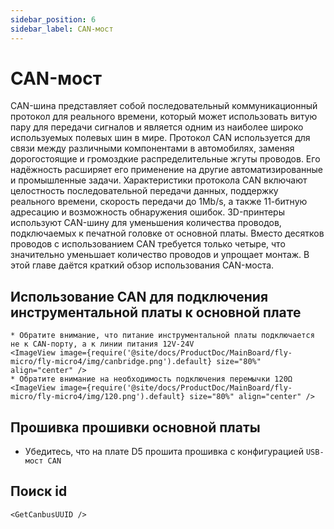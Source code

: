 ```yaml
---
sidebar_position: 6
sidebar_label: CAN-мост
---
```






# CAN-мост

CAN-шина представляет собой последовательный коммуникационный протокол для реального времени, который может использовать витую пару для передачи сигналов и является одним из наиболее широко используемых полевых шин в мире. Протокол CAN используется для связи между различными компонентами в автомобилях, заменяя дорогостоящие и громоздкие распределительные жгуты проводов. Его надёжность расширяет его применение на другие автоматизированные и промышленные задачи. Характеристики протокола CAN включают целостность последовательной передачи данных, поддержку реального времени, скорость передачи до 1Mb/s, а также 11-битную адресацию и возможность обнаружения ошибок.
3D-принтеры используют CAN-шину для уменьшения количества проводов, подключаемых к печатной головке от основной платы. Вместо десятков проводов с использованием CAN требуется только четыре, что значительно уменьшает количество проводов и упрощает монтаж.
В этой главе даётся краткий обзор использования CAN-моста.

## Использование CAN для подключения инструментальной платы к основной плате

    * Обратите внимание, что питание инструментальной платы подключается не к CAN-порту, а к линии питания 12V-24V
    <ImageView image={require('@site/docs/ProductDoc/MainBoard/fly-micro/fly-micro4/img/canbridge.png').default} size="80%" align="center" />
    * Обратите внимание на необходимость подключения перемычки 120Ω
    <ImageView image={require('@site/docs/ProductDoc/MainBoard/fly-micro/fly-micro4/img/120.png').default} size="80%" align="center" />

## Прошивка прошивки основной платы

* Убедитесь, что на плате D5 прошита прошивка с конфигурацией `USB-мост CAN`

## Поиск id

    <GetCanbusUUID />